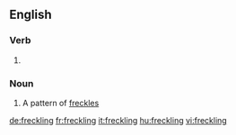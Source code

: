 ==English==

===Verb===
{{head|en|present participle}}

# {{present participle of|freckle|lang=en}}

===Noun===
{{en-noun}}
# A pattern of [[freckles]]

[[de:freckling]]
[[fr:freckling]]
[[it:freckling]]
[[hu:freckling]]
[[vi:freckling]]